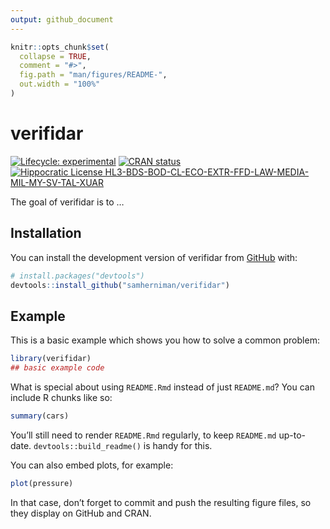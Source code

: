 ```yaml
---
output: github_document
---
```


<!-- README.md is generated from README.Rmd. Please edit that file -->

```r
knitr::opts_chunk$set(
  collapse = TRUE,
  comment = "#>",
  fig.path = "man/figures/README-",
  out.width = "100%"
)
```

# verifidar

<!-- badges: start -->
[![Lifecycle: experimental](https://img.shields.io/badge/lifecycle-experimental-orange.svg)](https://lifecycle.r-lib.org/articles/stages.html#experimental)
[![CRAN status](https://www.r-pkg.org/badges/version/verifidar)](https://CRAN.R-project.org/package=verifidar)
[![Hippocratic License HL3-BDS-BOD-CL-ECO-EXTR-FFD-LAW-MEDIA-MIL-MY-SV-TAL-XUAR](https://img.shields.io/static/v1?label=Hippocratic%20License&message=HL3-BDS-BOD-CL-ECO-EXTR-FFD-LAW-MEDIA-MIL-MY-SV-TAL-XUAR&labelColor=5e2751&color=bc8c3d)](https://firstdonoharm.dev/version/3/0/bds-bod-cl-eco-extr-ffd-law-media-mil-my-sv-tal-xuar.html)
<!-- badges: end -->

The goal of verifidar is to ...

## Installation

You can install the development version of verifidar from [GitHub](https://github.com/) with:

``` r
# install.packages("devtools")
devtools::install_github("samherniman/verifidar")
```

## Example

This is a basic example which shows you how to solve a common problem:

```r
library(verifidar)
## basic example code
```

What is special about using `README.Rmd` instead of just `README.md`? You can include R chunks like so:

```r
summary(cars)
```

You'll still need to render `README.Rmd` regularly, to keep `README.md` up-to-date. `devtools::build_readme()` is handy for this.

You can also embed plots, for example:

```r
plot(pressure)
```

In that case, don't forget to commit and push the resulting figure files, so they display on GitHub and CRAN.
